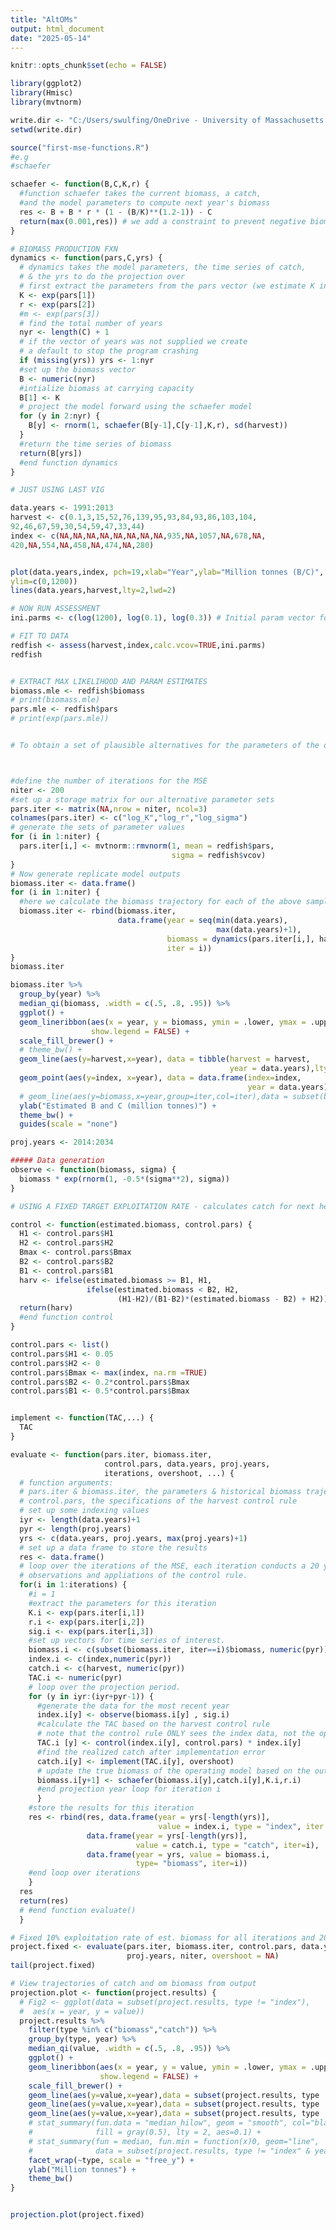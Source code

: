 ```yaml
---
title: "AltOMs"
output: html_document
date: "2025-05-14"
---
```


```r
knitr::opts_chunk$set(echo = FALSE)

library(ggplot2)
library(Hmisc)
library(mvtnorm)

write.dir <- "C:/Users/swulfing/OneDrive - University of Massachusetts Dartmouth/Documents/GitHub/UMassD/GavinMSECourse"
setwd(write.dir)

source("first-mse-functions.R")
#e.g
#schaefer

```

```r

schaefer <- function(B,C,K,r) {
  #function schaefer takes the current biomass, a catch,
  #and the model parameters to compute next year's biomass
  res <- B + B * r * (1 - (B/K)**(1.2-1)) - C
  return(max(0.001,res)) # we add a constraint to prevent negative biomass
}

# BIOMASS PRODUCTION FXN
dynamics <- function(pars,C,yrs) {
  # dynamics takes the model parameters, the time series of catch,
  # & the yrs to do the projection over
  # first extract the parameters from the pars vector (we estimate K in log-space)
  K <- exp(pars[1])
  r <- exp(pars[2])
  #m <- exp(pars[3])
  # find the total number of years
  nyr <- length(C) + 1
  # if the vector of years was not supplied we create
  # a default to stop the program crashing
  if (missing(yrs)) yrs <- 1:nyr
  #set up the biomass vector
  B <- numeric(nyr)
  #intialize biomass at carrying capacity
  B[1] <- K
  # project the model forward using the schaefer model
  for (y in 2:nyr) {
    B[y] <- rnorm(1, schaefer(B[y-1],C[y-1],K,r), sd(harvest))
  }
  #return the time series of biomass
  return(B[yrs])
  #end function dynamics
}

```

```r
# JUST USING LAST VIG

data.years <- 1991:2013
harvest <- c(0.1,3,15,52,76,139,95,93,84,93,86,103,104,
92,46,67,59,30,54,59,47,33,44)
index <- c(NA,NA,NA,NA,NA,NA,NA,NA,935,NA,1057,NA,678,NA,
420,NA,554,NA,458,NA,474,NA,280)


plot(data.years,index, pch=19,xlab="Year",ylab="Million tonnes (B/C)",
ylim=c(0,1200))
lines(data.years,harvest,lty=2,lwd=2)

```

```r
# NOW RUN ASSESSMENT
ini.parms <- c(log(1200), log(0.1), log(0.3)) # Initial param vector for log(K), log(r), log(sigma), log m?

# FIT TO DATA
redfish <- assess(harvest,index,calc.vcov=TRUE,ini.parms)
redfish


# EXTRACT MAX LIKELIHOOD AND PARAM ESTIMATES
biomass.mle <- redfish$biomass
# print(biomass.mle)
pars.mle <- redfish$pars
# print(exp(pars.mle))


# To obtain a set of plausible alternatives for the parameters of the operating model, we will use the statistical uncertainty from the estimation by sampling parameter sets from the estimated variance-covariance matrix.



#define the number of iterations for the MSE
niter <- 200
#set up a storage matrix for our alternative parameter sets
pars.iter <- matrix(NA,nrow = niter, ncol=3)
colnames(pars.iter) <- c("log_K","log_r","log_sigma")
# generate the sets of parameter values
for (i in 1:niter) {
  pars.iter[i,] <- mvtnorm::rmvnorm(1, mean = redfish$pars,
                                    sigma = redfish$vcov)
}
# Now generate replicate model outputs
biomass.iter <- data.frame()
for (i in 1:niter) {
  #here we calculate the biomass trajectory for each of the above sampled parameter vectors
  biomass.iter <- rbind(biomass.iter,
                        data.frame(year = seq(min(data.years),
                                              max(data.years)+1),
                                   biomass = dynamics(pars.iter[i,], harvest),
                                   iter = i))
}
biomass.iter

```

```r

biomass.iter %>%
  group_by(year) %>%
  median_qi(biomass, .width = c(.5, .8, .95)) %>%
  ggplot() +
  geom_lineribbon(aes(x = year, y = biomass, ymin = .lower, ymax = .upper),
                  show.legend = FALSE) +
  scale_fill_brewer() +
  # theme_bw() +
  geom_line(aes(y=harvest,x=year), data = tibble(harvest = harvest,
                                                 year = data.years),lty=2) +
  geom_point(aes(y=index, x=year), data = data.frame(index=index,
                                                     year = data.years)) +
  # geom_line(aes(y=biomass,x=year,group=iter,col=iter),data = subset(biomass.iter,iter%in%1:10)) +
  ylab("Estimated B and C (million tonnes)") +
  theme_bw() +
  guides(scale = "none")

```

```r

proj.years <- 2014:2034

##### Data generation
observe <- function(biomass, sigma) {
  biomass * exp(rnorm(1, -0.5*(sigma**2), sigma))
}

```

```r
# USING A FIXED TARGET EXPLOITATION RATE - calculates catch for next hear based on fixed percentage of most recent biomass estimate

control <- function(estimated.biomass, control.pars) {
  H1 <- control.pars$H1
  H2 <- control.pars$H2
  Bmax <- control.pars$Bmax
  B2 <- control.pars$B2
  B1 <- control.pars$B1
  harv <- ifelse(estimated.biomass >= B1, H1,
                 ifelse(estimated.biomass < B2, H2,
                        (H1-H2)/(B1-B2)*(estimated.biomass - B2) + H2))
  return(harv)
  #end function control
}

control.pars <- list()
control.pars$H1 <- 0.05
control.pars$H2 <- 0
control.pars$Bmax <- max(index, na.rm =TRUE)
control.pars$B2 <- 0.2*control.pars$Bmax
control.pars$B1 <- 0.5*control.pars$Bmax


implement <- function(TAC,...) {
  TAC
}

evaluate <- function(pars.iter, biomass.iter,
                     control.pars, data.years, proj.years,
                     iterations, overshoot, ...) {
  # function arguments:
  # pars.iter & biomass.iter, the parameters & historical biomass trajectories of the operating model
  # control.pars, the specifications of the harvest control rule
  # set up some indexing values
  iyr <- length(data.years)+1
  pyr <- length(proj.years)
  yrs <- c(data.years, proj.years, max(proj.years)+1)
  # set up a data frame to store the results
  res <- data.frame()
  # loop over the iterations of the MSE, each iteration conducts a 20 year projection with annual generation of biomass
  # observations and appliations of the control rule.
  for(i in 1:iterations) { 
    #i = 1
    #extract the parameters for this iteration
    K.i <- exp(pars.iter[i,1])
    r.i <- exp(pars.iter[i,2])
    sig.i <- exp(pars.iter[i,3])
    #set up vectors for time series of interest.
    biomass.i <- c(subset(biomass.iter, iter==i)$biomass, numeric(pyr))
    index.i <- c(index,numeric(pyr))
    catch.i <- c(harvest, numeric(pyr))
    TAC.i <- numeric(pyr)
    # loop over the projection period.
    for (y in iyr:(iyr+pyr-1)) {
      #generate the data for the most recent year
      index.i[y] <- observe(biomass.i[y] , sig.i)
      #calculate the TAC based on the harvest control rule
      # note that the control rule ONLY sees the index data, not the operating model biomass. WHYYYYYYYYYYYYYYYYYYYYYYYYYYYYYY
      TAC.i [y] <- control(index.i[y], control.pars) * index.i[y]
      #find the realized catch after implementation error
      catch.i[y] <- implement(TAC.i[y], overshoot)
      # update the true biomass of the operating model based on the output of the HCR
      biomass.i[y+1] <- schaefer(biomass.i[y],catch.i[y],K.i,r.i)
      #end projection year loop for iteration i
      }
    #store the results for this iteration
    res <- rbind(res, data.frame(year = yrs[-length(yrs)],
                                 value = index.i, type = "index", iter = i),
                 data.frame(year = yrs[-length(yrs)],
                            value = catch.i, type = "catch", iter=i),
                 data.frame(year = yrs, value = biomass.i,
                            type= "biomass", iter=i))
    #end loop over iterations
    }
  res
  return(res)
  # #end function evaluate()
  }

```

```r

# Fixed 10% exploitation rate of est. biomass for all iterations and 20 yrs
project.fixed <- evaluate(pars.iter, biomass.iter, control.pars, data.years,
                          proj.years, niter, overshoot = NA)
tail(project.fixed)

# View trajectories of catch and om biomass from output
projection.plot <- function(project.results) {
  # Fig2 <- ggplot(data = subset(project.results, type != "index"),
  #  aes(x = year, y = value))
  project.results %>%
    filter(type %in% c("biomass","catch")) %>%
    group_by(type, year) %>%
    median_qi(value, .width = c(.5, .8, .95)) %>%
    ggplot() +
    geom_lineribbon(aes(x = year, y = value, ymin = .lower, ymax = .upper),
                    show.legend = FALSE) +
    scale_fill_brewer() +
    geom_line(aes(y=value,x=year),data = subset(project.results, type != "index" & iter==1 & year %in% proj.years), lty=1,lwd=1,col=gray(0.7)) +
    geom_line(aes(y=value,x=year),data = subset(project.results, type != "index" & iter==2 & year %in% proj.years), lty=1,lwd=1,col=gray(0.7)) +
    geom_line(aes(y=value,x=year),data = subset(project.results, type != "index" & iter==3 & year %in% proj.years), lty=1,lwd=1,col=gray(0.7)) +
    # stat_summary(fun.data = "median_hilow", geom = "smooth", col="black",
    #              fill = gray(0.5), lty = 2, aes=0.1) +
    # stat_summary(fun = median, fun.min = function(x)0, geom="line",
    #              data = subset(project.results, type != "index" & year %in% data.years), lwd=1) +
    facet_wrap(~type, scale = "free_y") +
    ylab("Million tonnes") +
    theme_bw()
}


projection.plot(project.fixed)

```












